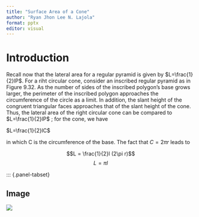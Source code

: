 ```yaml
---
title: "Surface Area of a Cone"
author: "Ryan Jhon Lee N. Lajola"
format: pptx
editor: visual
---
```


# Introduction

Recall now that the lateral area for a regular pyramid is given by $L=\frac{1}{2}lP$. For a riht circular cone, consider an inscribed regular pyramid as in Figure 9.32. As the number of sides of the inscribed polygon's base grows larger, the perimeter of the inscribed polygon approaches the circumference of the circle as a limit. In addition, the slant height of the congruent triangular faces approaches that of the slant height of the cone. Thus, the lateral area of the right circular cone can be compared to $L=\frac{1}{2}lP$ ; for the cone, we have

$L=\frac{1}{2}lC$

in which C is the circumference of the base. The fact that $C = 2\pi r$ leads to

$$L = \frac{1}{2}l (2\pi r)$$ $$L = \pi l$$

::: {.panel-tabset}

## Image

![](crossref-figure.png)
